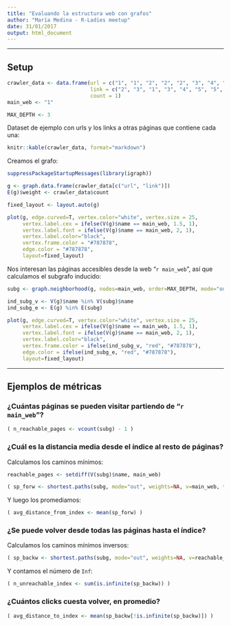 ```yaml
---
title: "Evaluando la estructura web con grafos"
author: "María Medina - R-Ladies meetup"
date: 31/01/2017
output: html_document
---
```


-------------------------

## Setup

```R
crawler_data <- data.frame(url = c("1", "1", "2", "2", "2", "3", "4", "6", "7", "7", "7"),
                           link = c("2", "3", "1", "3", "4", "5", "5", "1", "6", "3", "5"),
                           count = 1)
main_web <- "1"

MAX_DEPTH <- 3
```

Dataset de ejemplo con urls y los links a otras páginas que contiene cada una:
```r
knitr::kable(crawler_data, format="markdown")
```

Creamos el grafo:
```r
suppressPackageStartupMessages(library(igraph))

g <- graph.data.frame(crawler_data[c("url", "link")])
E(g)$weight <- crawler_data$count
```

```r
fixed_layout <- layout.auto(g)

plot(g, edge.curved=T, vertex.color="white", vertex.size = 25,
     vertex.label.cex = ifelse(V(g)$name == main_web, 1.5, 1), 
     vertex.label.font = ifelse(V(g)$name == main_web, 2, 1), 
     vertex.label.color="black", 
     vertex.frame.color = "#787878",
     edge.color = "#787878", 
     layout=fixed_layout)
```


Nos interesan las páginas accesibles desde la web "`r main_web`", así que calculamos el subgrafo inducido:
```r
subg <- graph.neighborhood(g, nodes=main_web, order=MAX_DEPTH, mode="out")[[1]]
```

```r
ind_subg_v <- V(g)$name %in% V(subg)$name
ind_subg_e <- E(g) %in% E(subg)

plot(g, edge.curved=T, vertex.color="white", vertex.size = 25,
     vertex.label.cex = ifelse(V(g)$name == main_web, 1.5, 1), 
     vertex.label.font = ifelse(V(g)$name == main_web, 2, 1), 
     vertex.label.color="black", 
     vertex.frame.color = ifelse(ind_subg_v, "red", "#787878"),
     edge.color = ifelse(ind_subg_e, "red", "#787878"), 
     layout=fixed_layout)
```

-------------------------

## Ejemplos de métricas

### ¿Cuántas páginas se pueden visitar partiendo de "`r main_web`"?
```r
( n_reachable_pages <- vcount(subg) - 1 )
```

### ¿Cuál es la distancia media desde el índice al resto de páginas? 

Calculamos los caminos mínimos:
```r
reachable_pages <- setdiff(V(subg)$name, main_web)

( sp_forw <- shortest.paths(subg, mode="out", weights=NA, v=main_web, to=reachable_pages) )
```

Y luego los promediamos:
```r
( avg_distance_from_index <- mean(sp_forw) )
```

### ¿Se puede volver desde todas las páginas hasta el índice?

Calculamos los caminos mínimos inversos:
```r
( sp_backw <- shortest.paths(subg, mode="out", weights=NA, v=reachable_pages, to=main_web) )
```

Y contamos el número de `Inf`:
```r
( n_unreachable_index <- sum(is.infinite(sp_backw)) )
```


### ¿Cuántos clicks cuesta volver, en promedio?
```r
( avg_distance_to_index <- mean(sp_backw[!is.infinite(sp_backw)]) )
```



